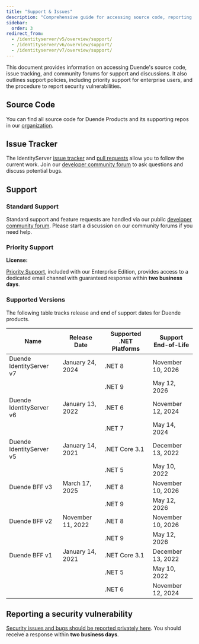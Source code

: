 ```yaml
---
title: "Support & Issues"
description: "Comprehensive guide for accessing source code, reporting issues, and obtaining support for Duende products."
sidebar:
  order: 3
redirect_from:
  - /identityserver/v5/overview/support/
  - /identityserver/v6/overview/support/
  - /identityserver/v7/overview/support/
---
```



This document provides information on accessing Duende's source code, issue tracking, and community forums for support
and discussions. It also outlines support policies, including priority support for enterprise users, and the procedure
to report security vulnerabilities.

## Source Code

You can find all source code for Duende Products and its supporting repos in
our [organization](https://github.com/duendesoftware).

<LinkCard
  description="Learn more about Duende's codebase"
  href="https://github.com/duendesoftware"
  title="Source Code"
  target="_blank"
/>

## Issue Tracker

The IdentityServer [issue tracker](https://github.com/DuendeSoftware/products/issues)
and [pull requests](https://github.com/DuendeSoftware/products/pulls) allow you to follow the current work.
Join our [developer community forum](https://github.com/DuendeSoftware/community/discussions) to ask questions and
discuss potential bugs.

<CardGrid>
  <LinkCard
    description="See what's coming up in the next release"
    href="https://github.com/DuendeSoftware/IdentityServer/milestones"
    title="Milestones"
    target="_blank"
  />
  <LinkCard
    description="See what's new in the latest release"
    href="https://github.com/DuendeSoftware/products/releases"
    title="Release Notes"
    target="_blank"
  />
</CardGrid>

## Support

### Standard Support

Standard support and feature requests are handled via our
public [developer community forum](https://github.com/DuendeSoftware/community/discussions). Please start a discussion
on our community forums if you need help.

<LinkCard
  description="Duende Developer Community Forum"
  href="https://github.com/DuendeSoftware/community/discussions"
  title="Get support on GitHub from the Duende community"
  target="_blank"
/>

### Priority Support

**License: <Badge text="Enterprise" />**

[Priority Support](https://duendesoftware.com/license/PrioritySupportLicense.pdf), included with our Enterprise Edition, provides access to a dedicated email channel with guaranteed response within **two business days**.

<LinkCard
  description="Learn more about Priority Support"
  href="https://duendesoftware.com/license/PrioritySupportLicense.pdf"
  title="Priority Support PDF"
/>

### Supported Versions

The following table tracks release and end of support dates for Duende products.

| Name                      | Release Date      | Supported .NET Platforms | Support End-of-Life |
|---------------------------|-------------------|--------------------------|---------------------|
| Duende IdentityServer v7  | January 24, 2024  | .NET 8                   | November 10, 2026   |
|                           |                   | .NET 9                   | May 12, 2026        |
| Duende IdentityServer v6  | January 13, 2022  | .NET 6                   | November 12, 2024   |
|                           |                   | .NET 7                   | May 14, 2024        |
| Duende IdentityServer v5  | January 14, 2021  | .NET Core 3.1            | December 13, 2022   |
|                           |                   | .NET 5                   | May 10, 2022        |
| Duende BFF v3             | March 17, 2025    | .NET 8                   | November 10, 2026   |
|                           |                   | .NET 9                   | May 12, 2026        |
| Duende BFF v2             | November 11, 2022 | .NET 8                   | November 10, 2026   |
|                           |                   | .NET 9                   | May 12, 2026        |
| Duende BFF v1             | January 14, 2021  | .NET Core 3.1            | December 13, 2022   |
|                           |                   | .NET 5                   | May 10, 2022        |
|                           |                   | .NET 6                   | November 12, 2024   |

## Reporting a security vulnerability

[Security issues and bugs should be reported privately here](https://duendesoftware.com/contact/general). You should
receive a response within **two business days**.

<LinkCard
  description="privately report a security vulnerability"
  href="https://duendesoftware.com/contact/general"
  title="Report a security vulnerability"
  target="_blank"
/>
